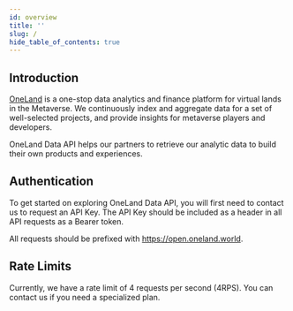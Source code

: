 ```yaml
---
id: overview
title: ''
slug: /
hide_table_of_contents: true
---
```


## Introduction

[OneLand](https://oneland.world) is a one-stop data analytics and finance platform for virtual lands in the Metaverse. We continuously index and aggregate data for a set of well-selected projects, and provide insights for metaverse players and developers.

OneLand Data API helps our partners to retrieve our analytic data to build their own products and experiences.

## Authentication

To get started on exploring OneLand Data API, you will first need to contact us to request an API Key. The API Key should be included as a header in all API requests as a Bearer token.

All requests should be prefixed with https://open.oneland.world.

## Rate Limits

Currently, we have a rate limit of 4 requests per second (4RPS). You can contact us if you need a specialized plan.
